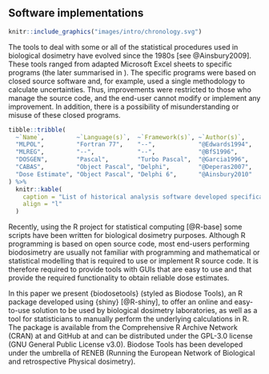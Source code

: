 ## Software implementations {#intro-software}

```r
knitr::include_graphics("images/intro/chronology.svg")
```

The tools to deal with some or all of the statistical procedures used in biological dosimetry have evolved since the 1980s [see @Ainsbury2009]. These tools ranged from adapted Microsoft Excel sheets to specific programs (the later summarised in \Cref{tab:software-summary}). The specific programs were based on closed source software and, for example, used a single methodology to calculate uncertainties. Thus, improvements were restricted to those who manage the source code, and the end-user cannot modify or implement any improvement. In addition, there is a possibility of misunderstanding or misuse of these closed programs.

```r
tibble::tribble(
  ~`Name`,         ~`Language(s)`,  ~`Framework(s)`, ~`Author(s)`,
  "MLPOL",         "Fortran 77",    "--",            "@Edwards1994",
  "MLREG",         "--",            "--",            "@BfS1996",
  "DOSGEN",        "Pascal",        "Turbo Pascal",  "@Garcia1996",
  "CABAS",         "Object Pascal", "Delphi",        "@Deperas2007",
  "Dose Estimate", "Object Pascal", "Delphi 6",      "@Ainsbury2010"
) %>%
  knitr::kable(
    caption = "List of historical analysis software developed specifically for radiation biodosimetry.",
    align = "l"
  )
```

Recently, using the R project for statistical computing [@R-base] some scripts have been written for biological dosimetry purposes. Although R programming is based on open source code, most end-users performing biodosimetry are usually not familiar with programming and mathematical or statistical modelling that is required to use or implement R source code. It is therefore required to provide tools with GUIs that are easy to use and that provide the required functionality to obtain reliable dose estimates.

In this paper we present {biodosetools} (styled as Biodose Tools), an R package developed using {shiny} [@R-shiny], to offer an online and easy-to-use solution to be used by biological dosimetry laboratories, as well as a tool for statisticians to manually perform the underlying calculations in R. The package is available from the Comprehensive R Archive Network (CRAN) at \url{https://CRAN.R-project.org/package=biodosetools} and GitHub at \url{https://github.com/biodosetools-team/biodosetools} and can be distributed under the GPL-3.0 license (GNU General Public License v3.0). Biodose Tools has been developed under the umbrella of RENEB (Running the European Network of Biological and retrospective Physical dosimetry).

